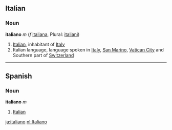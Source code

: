 ==Italian==
===Noun===
'''italiano''' ''m'' (''f'' [[italiana]], Plural: [[italiani]])

# [[Italian]], inhabitant of [[Italy]]
# Italian language, language spoken in [[Italy]], [[San Marino]], [[Vatican City]] and Southern part of [[Switzerland]] 

----
==Spanish==
===Noun===
'''italiano''' ''m'' 

# [[Italian]]
[[ja:italiano]]
[[nl:Italiano]]